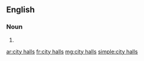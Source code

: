 ==English==

===Noun===
{{head|en|plural|head=[[city]] [[hall]]s}}

# {{plural of|city hall|lang=en}}

[[ar:city halls]]
[[fr:city halls]]
[[mg:city halls]]
[[simple:city halls]]